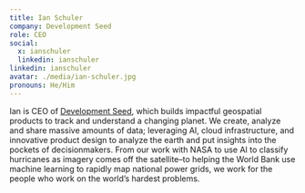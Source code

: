 ```yaml
---
title: Ian Schuler
company: Development Seed
role: CEO
social:
  x: ianschuler
  linkedin: ianschuler
linkedin: ianschuler
avatar: ./media/ian-schuler.jpg
pronouns: He/Him
---
```

Ian is CEO of [Development Seed](https://developmentseed.org/), which builds impactful geospatial products to track and understand a changing planet. We create, analyze and share massive amounts of data; leveraging AI, cloud infrastructure, and innovative product design to analyze the earth and put insights into the pockets of decisionmakers. From our work with NASA to use AI to classify hurricanes as imagery comes off the satellite–to helping the World Bank use machine learning to rapidly map national power grids, we work for the people who work on the world’s hardest problems.
